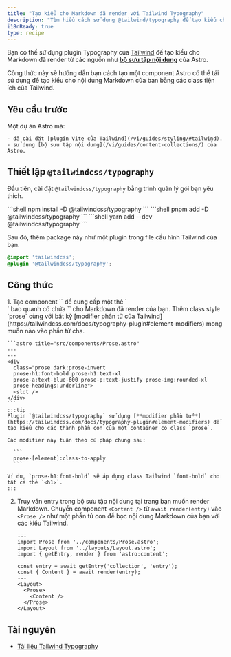 ```yaml
---
title: "Tạo kiểu cho Markdown đã render với Tailwind Typography"
description: "Tìm hiểu cách sử dụng @tailwind/typography để tạo kiểu cho Markdown đã render."
i18nReady: true
type: recipe
---
```


Bạn có thể sử dụng plugin Typography của [Tailwind](https://tailwindcss.com) để tạo kiểu cho Markdown đã render từ các nguồn như [**bộ sưu tập nội dung**](/vi/guides/content-collections/) của Astro.

Công thức này sẽ hướng dẫn bạn cách tạo một component Astro có thể tái sử dụng để tạo kiểu cho nội dung Markdown của bạn bằng các class tiện ích của Tailwind.

## Yêu cầu trước

Một dự án Astro mà:

	- đã cài đặt [plugin Vite của Tailwind](/vi/guides/styling/#tailwind).
	- sử dụng [bộ sưu tập nội dung](/vi/guides/content-collections/) của Astro.

## Thiết lập `@tailwindcss/typography`

Đầu tiên, cài đặt `@tailwindcss/typography` bằng trình quản lý gói bạn yêu thích.

<PackageManagerTabs>
 	<Fragment slot="npm">
	```shell 
	npm install -D @tailwindcss/typography
	```
	</Fragment>
  	<Fragment slot="pnpm">
	```shell 
	pnpm add -D @tailwindcss/typography
	```
	</Fragment>
  	<Fragment slot="yarn">
	```shell
	yarn add --dev @tailwindcss/typography
	```
	</Fragment>
</PackageManagerTabs>

Sau đó, thêm package này như một plugin trong file cấu hình Tailwind của bạn.

```css title="src/styles/global.css" ins={2}
@import 'tailwindcss';
@plugin '@tailwindcss/typography';
```

## Công thức

<Steps>
1. Tạo component `<Prose />` để cung cấp một thẻ `<div>` bao quanh có chứa `<slot />` cho Markdown đã render của bạn. Thêm class style `prose` cùng với bất kỳ [modifier phần tử của Tailwind](https://tailwindcss.com/docs/typography-plugin#element-modifiers) mong muốn nào vào phần tử cha.

    ```astro title="src/components/Prose.astro"
    ---
    ---
    <div 
      class="prose dark:prose-invert 
      prose-h1:font-bold prose-h1:text-xl 
      prose-a:text-blue-600 prose-p:text-justify prose-img:rounded-xl 
      prose-headings:underline">
      <slot />
    </div>
    ```
    :::tip
    Plugin `@tailwindcss/typography` sử dụng [**modifier phần tử**](https://tailwindcss.com/docs/typography-plugin#element-modifiers) để tạo kiểu cho các thành phần con của một container có class `prose`.

    Các modifier này tuân theo cú pháp chung sau: 

      ```
      prose-[element]:class-to-apply
      ``` 

    Ví dụ, `prose-h1:font-bold` sẽ áp dụng class Tailwind `font-bold` cho tất cả thẻ `<h1>`.
    :::

2. Truy vấn entry trong bộ sưu tập nội dung tại trang bạn muốn render Markdown. Chuyển component `<Content />` từ `await render(entry)` vào `<Prose />` như một phần tử con để bọc nội dung Markdown của bạn với các kiểu Tailwind.

    ```astro title="src/pages/index.astro"
    ---
    import Prose from '../components/Prose.astro';
    import Layout from '../layouts/Layout.astro';
    import { getEntry, render } from 'astro:content';

    const entry = await getEntry('collection', 'entry');
    const { Content } = await render(entry);
    ---
    <Layout>
      <Prose>
        <Content />
      </Prose>
    </Layout>
    ```
</Steps>

## Tài nguyên

- [Tài liệu Tailwind Typography](https://tailwindcss.com/docs/typography-plugin)
